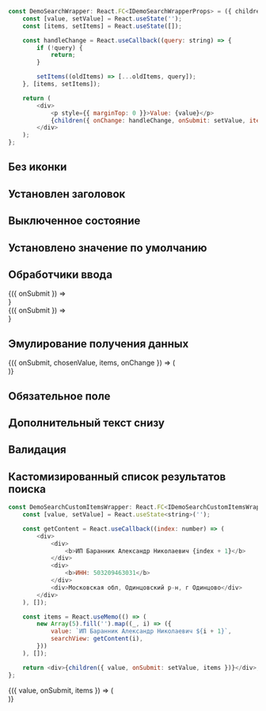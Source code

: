 
```javascript collapse=Код DemoSearchWrapper
const DemoSearchWrapper: React.FC<IDemoSearchWrapperProps> = ({ children }) => {
    const [value, setValue] = React.useState('');
    const [items, setItems] = React.useState([]);

    const handleChange = React.useCallback((query: string) => {
        if (!query) {
            return;
        }

        setItems((oldItems) => [...oldItems, query]);
    }, [items, setItems]);

    return (
        <div>
            <p style={{ marginTop: 0 }}>Value: {value}</p>
            {children({ onChange: handleChange, onSubmit: setValue, items: items, chosenValue: value })}
        </div>
    );
};
```

## Без иконки

<Playground>
    <Search hideIcon />
</Playground>

## Установлен заголовок

<Playground>
    <Search label="Заголовок поля" required />
</Playground>

## Выключенное состояние

<Playground>
    <Search
        placeholder="This field is disabled"
        disabled
    />
</Playground>

## Установлено значение по умолчанию

<Playground>
    <Search
        placeholder="Type here for search"
        value="Previous request"
    />
</Playground>

## Обработчики ввода

<Playground style={wrapperDefaultStyle}>
    <DemoSearchWrapper>
        {({ onSubmit }) =>
            <Search
                placeholder="Type here for search"
                onSubmit={onSubmit}
                label='Обработчик onSubmit'
            />
        }
    </DemoSearchWrapper>
    <DemoSearchWrapper>
        {({ onSubmit }) =>
            <Search
                placeholder="Type here for search"
                onChange={onSubmit}
                changeDelay={50}
                label='Обработчик onChange'
            />
        }
    </DemoSearchWrapper>
</Playground>

## Эмулирование получения данных

<Playground>
    <DemoSearchWrapper>
        {({ onSubmit, chosenValue, items, onChange }) => (
            <Search
                value={chosenValue}
                items={items}
                placeholder="Type and wait for results"
                onChange={onChange}
                onSubmit={onSubmit}
            />
        )}
    </DemoSearchWrapper>
</Playground>

## Обязательное поле 

<Playground>
    <Search label="Заголовок поля" required />
</Playground>

## Дополнительный текст снизу

<Playground>
    <Search noticeText="Текст под полем" />
</Playground>

## Валидация

<Playground style={wrapperDefaultStyle}>
    <Search noticeText="Успешная валидация" verification="valid" />
    <Search noticeText="Ошибка валидации" verification="error" />
</Playground>

## Кастомизированный список результатов поиска

```javascript collapse=Код DemoSearchCustomItemsWrapper
const DemoSearchCustomItemsWrapper: React.FC<IDemoSearchCustomItemsWrapper> = ({ children }) => {
    const [value, setValue] = React.useState<string>('');

    const getContent = React.useCallback((index: number) => (
        <div>
            <div>
                <b>ИП Баранник Александр Николаевич {index + 1}</b>
            </div>
            <div>
                <b>ИНН: 503209463031</b>
            </div>
            <div>Московская обл, Одинцовский р-н, г Одинцово</div>
        </div>
    ), []);

    const items = React.useMemo(() => (
        new Array(5).fill('').map((_, i) => ({
            value: `ИП Баранник Александр Николаевич ${i + 1}`,
            searchView: getContent(i),
        }))
    ), []);

    return <div>{children({ value, onSubmit: setValue, items })}</div>;
};
```
<Playground>
    <DemoSearchCustomItemsWrapper>
        {({ value, onSubmit, items }) => (
            <Search
                value={value}
                onSubmit={onSubmit}
                items={items}
                placeholder="Type and wait for results"
            />
        )}
    </DemoSearchCustomItemsWrapper>
</Playground>
